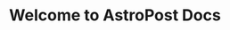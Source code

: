 ---
title: Welcome to AstroPost Docs
description: Lean how to code, run, and use AstroPost.
template: splash
hero:
  tagline: AstroPost Docs
  image:
    file: ../../assets/houston.webp
  actions:
    - text: Release Notes
      link: /AstroPost-Docs/Release-Notes/
      icon: right-arrow
      variant: primary
    - text: Read the Starlight docs
      link: https://starlight.astro.build
      icon: external
---